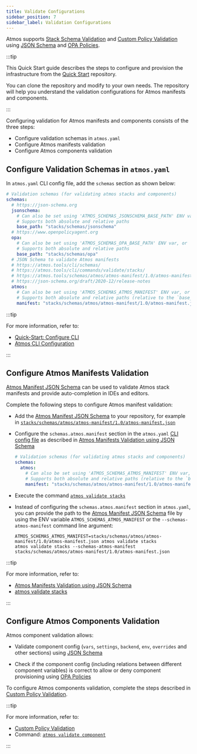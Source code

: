 ```yaml
---
title: Validate Configurations
sidebar_position: 7
sidebar_label: Validation Configurations
---
```


Atmos supports [Stack Schema Validation](/cli/schemas) and [Custom Policy Validation](/core-concepts/validate)
using [JSON Schema](https://json-schema.org/) and [OPA Policies](https://www.openpolicyagent.org/).

:::tip

This Quick Start guide describes the steps to configure and provision the infrastructure
from the [Quick Start](https://github.com/cloudposse/atmos/tree/main/examples/quick-start-advanced) repository.

You can clone the repository and modify to your own needs. The repository will help you understand the validation configurations for
Atmos manifests and components.

:::

Configuring validation for Atmos manifests and components consists of the three steps:

- Configure validation schemas in `atmos.yaml`
- Configure Atmos manifests validation
- Configure Atmos components validation

## Configure Validation Schemas in `atmos.yaml`

In `atmos.yaml` CLI config file, add the `schemas` section as shown below:

```yaml title="atmos.yaml"
# Validation schemas (for validating atmos stacks and components)
schemas:
  # https://json-schema.org
  jsonschema:
    # Can also be set using 'ATMOS_SCHEMAS_JSONSCHEMA_BASE_PATH' ENV var, or '--schemas-jsonschema-dir' command-line arguments
    # Supports both absolute and relative paths
    base_path: "stacks/schemas/jsonschema"
  # https://www.openpolicyagent.org
  opa:
    # Can also be set using 'ATMOS_SCHEMAS_OPA_BASE_PATH' ENV var, or '--schemas-opa-dir' command-line arguments
    # Supports both absolute and relative paths
    base_path: "stacks/schemas/opa"
  # JSON Schema to validate Atmos manifests
  # https://atmos.tools/cli/schemas/
  # https://atmos.tools/cli/commands/validate/stacks/
  # https://atmos.tools/schemas/atmos/atmos-manifest/1.0/atmos-manifest.json
  # https://json-schema.org/draft/2020-12/release-notes
  atmos:
    # Can also be set using 'ATMOS_SCHEMAS_ATMOS_MANIFEST' ENV var, or '--schemas-atmos-manifest' command-line arguments
    # Supports both absolute and relative paths (relative to the `base_path` setting in `atmos.yaml`)
    manifest: "stacks/schemas/atmos/atmos-manifest/1.0/atmos-manifest.json"
```

:::tip

For more information, refer to:

- [Quick-Start: Configure CLI](/quick-start/gcp/configure-cli)
- [Atmos CLI Configuration](/cli/configuration)

:::

## Configure Atmos Manifests Validation

[Atmos Manifest JSON Schema](pathname:///schemas/atmos/atmos-manifest/1.0/atmos-manifest.json) can be used to validate Atmos stack manifests and provide
auto-completion in IDEs and editors.

Complete the following steps to configure Atmos manifest validation:

- Add the [Atmos Manifest JSON Schema](pathname:///schemas/atmos/atmos-manifest/1.0/atmos-manifest.json) to your repository, for example
  in  [`stacks/schemas/atmos/atmos-manifest/1.0/atmos-manifest.json`](https://github.com/cloudposse/atmos/blob/master/examples/quick-start-advanced/stacks/schemas/atmos/atmos-manifest/1.0/atmos-manifest.json)

- Configure the `schemas.atmos.manifest` section in the `atmos.yaml` [CLI config file](/cli/configuration) as described
  in [Atmos Manifests Validation using JSON Schema](/cli/schemas)

  ```yaml title="atmos.yaml"
  # Validation schemas (for validating atmos stacks and components)
  schemas:
    atmos:
      # Can also be set using 'ATMOS_SCHEMAS_ATMOS_MANIFEST' ENV var, or '--schemas-atmos-manifest' command-line arguments
      # Supports both absolute and relative paths (relative to the `base_path` setting in `atmos.yaml`)
      manifest: "stacks/schemas/atmos/atmos-manifest/1.0/atmos-manifest.json"
  ```

- Execute the command [`atmos validate stacks`](/cli/commands/validate/stacks)

- Instead of configuring the `schemas.atmos.manifest` section in `atmos.yaml`, you can provide the path to
  the [Atmos Manifest JSON Schema](pathname:///schemas/atmos/atmos-manifest/1.0/atmos-manifest.json) file by using the ENV
  variable `ATMOS_SCHEMAS_ATMOS_MANIFEST` or the `--schemas-atmos-manifest` command line argument:

  ```shell
  ATMOS_SCHEMAS_ATMOS_MANIFEST=stacks/schemas/atmos/atmos-manifest/1.0/atmos-manifest.json atmos validate stacks
  atmos validate stacks --schemas-atmos-manifest stacks/schemas/atmos/atmos-manifest/1.0/atmos-manifest.json
  ```

:::tip

For more information, refer to:

- [Atmos Manifests Validation using JSON Schema](/cli/schemas)
- [atmos validate stacks](/cli/commands/validate/stacks)

:::

## Configure Atmos Components Validation

Atmos component validation allows:

* Validate component config (`vars`, `settings`, `backend`, `env`, `overrides` and other sections) using [JSON Schema](https://json-schema.org/)

* Check if the component config (including relations between different component variables) is correct to allow or deny component provisioning using
  [OPA Policies](https://www.openpolicyagent.org/)

To configure Atmos components validation, complete the steps described in [Custom Policy Validation](/core-concepts/validate).

:::tip

For more information, refer to:

- [Custom Policy Validation](/core-concepts/validate)
- Command: [`atmos validate component`](/cli/commands/validate/component)

:::
